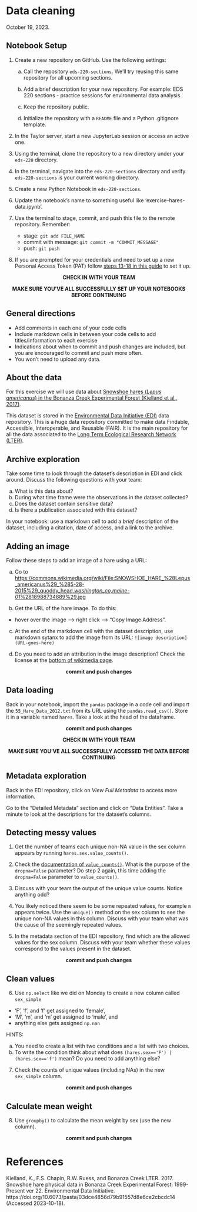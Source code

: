 # Data cleaning

October 19, 2023.

<!-- include description and goals -->

:::{.callout-tip}
## Notebook Setup
1. Create a new repository on GitHub. Use the following settings:

    a. Call the repository `eds-220-sections`. We'll try reusing this same repository for all upcoming sections.

    b. Add a brief description for your new repository. For example: EDS 220 sections - practice sessions for environmental data analysis.

    c. Keep the repository public.

    d. Initialize the repository with a `README` file and a Python .gitignore template.

<!--
2. Add your repository's URL and your GitHub username to [this spreadsheet](https://docs.google.com/spreadsheets/d/1VPEIU0PSHs90cwD_RiIhY6swEBSMR-6MmTmM_toykvM/edit?usp=sharing). Names or ordered alphabetically by surname. We won't grade these, it's just for keeping track. 
-->

2. In the Taylor server, start a new JupyterLab session or access an active one.

3. Using the terminal, clone the repository to a new directory under your `eds-220` directory.

4. In the terminal, navigate into the `eds-220-sections` directory and verify `eds-220-sections` is your current working directory.

5. Create a new Python Notebook in `eds-220-sections`. 

6. Update the notebook's name to something useful like 'exercise-hares-data.ipynb'.

7. Use the terminal to stage, commit, and push this file to the remote repository. Remember:
    - stage: `git add FILE_NAME`
    - commit with message: `git commit -m "COMMIT_MESSAGE"`
    - push: `git push`

8. If you are prompted for your credentials and need to set up a new Personal Access Token (PAT) follow [steps 13-18 in this guide](https://docs.google.com/document/d/1Pk6_rUDdFjdGg-YVo9Cl8ET3iDsYahyaP0VMRD4UHUk/edit?usp=sharing/) to set it up.


<p style="text-align: center;">
**CHECK IN WITH YOUR TEAM** 
</p>
<p style="text-align: center;">
**MAKE SURE YOU'VE ALL SUCCESSFULLY SET UP YOUR NOTEBOOKS BEFORE CONTINUING**
</p>

:::


:::{.callout-note}
## General directions
- Add comments in each one of your code cells 
- Include markdown cells in between your code cells to add titles/information to each exercise
- Indications about when to commit and push changes are included, but you are encouraged to commit and push more often. 
- You won't need to upload any data.
:::

:::{.callout-note}
## About the data

For this exercise we will use data about [Snowshoe hares (*Lepus americanus*) in the Bonanza Creek Experimental Forest (Kielland et al., 2017)](https://portal.edirepository.org/nis/mapbrowse?packageid=knb-lter-bnz.55.22). 

This dataset is stored in the [Environmental Data Initiative (EDI)](https://edirepository.org) data repository. This is a huge data repository committed to make data Findable, Accessible, Interoperable, and Reusable (FAIR). 
It is the main repository for all the data associated to the [Long Term Ecological Research Network (LTER)](https://lternet.edu).

:::

## Archive exploration
Take some time to look through the dataset's description in EDI and click around. Discuss the following questions with your team:

a. What is this data about?
b. During what time frame were the observations in the dataset collected?
c. Does the dataset contain sensitive data?
d. Is there a publication associated with this dataset?

In your notebook: use a markdown cell to add a *brief* description of the dataset, including a citation, date of access, and a link to the archive. 

## Adding an image
Follow these steps to add an image of a hare using a URL:

a. Go to [https://commons.wikimedia.org/wiki/File:SNOWSHOE_HARE_%28Lepus_americanus%29_%285-28-2015%29_quoddy_head,_washington_co,_maine_-01_%2818988734889%29.jpg]()

b. Get the URL of the hare image. To do this:

- hover over the image –> right click –> “Copy Image Address".

c. At the end of the markdown cell with the dataset description, use markdown sytanx to add the image from its URL:
`![image description](URL-goes-here)`

d. Do you need to add an attribution in the image description? Check the license at the [bottom of wikimedia page](https://commons.wikimedia.org/wiki/File:SNOWSHOE_HARE_%28Lepus_americanus%29_%285-28-2015%29_quoddy_head,_washington_co,_maine_-01_%2818988734889%29.jpg).

<p style="text-align: center;">
**commit and push changes**
</p>

## Data loading

Back in your notebook, import the `pandas` package in a code cell and import the `55_Hare_Data_2012.txt` from its URL using the `pandas.read_csv()`. Store it in a variable named `hares`. Take a look at the head of the dataframe. 

<p style="text-align: center;">
**commit and push changes**
</p>

<p style="text-align: center;">
**CHECK IN WITH YOUR TEAM** 
</p>
<p style="text-align: center;">
**MAKE SURE YOU'VE ALL SUCCESSFULLY ACCESSED THE DATA BEFORE CONTINUING**
</p>

## Metadata exploration
Back in the EDI repository, click on *View Full Metadata* to access more information. 

Go to the "Detailed Metadata" section and click on "Data Entities". Take a minute to look at the descriptions for the dataset's columns.  

## Detecting messy values

1. Get the number of teams each unique non-NA value in the sex column appears by running `hares.sex.value_counts()`. 

2. Check the [documentation of `value_counts()`](https://pandas.pydata.org/docs/reference/api/pandas.Series.value_counts.html). What is the purpose of the `dropna=False` parameter? Do step 2 again, this time adding the `dropna=False` parameter to `value_counts()`.

3. Discuss with your team the output of the unique value counts. Notice anything odd?

4. You likely noticed there seem to be some repeated values, for example `m` appears twice. Use the `unique()` method on the sex column to see the unique non-NA values in this column. Discuss with your team what was the cause of the seemingly repeated values.

5. In the metadata section of the EDI repository, find which are the allowed values for the sex column. Discuss with your team whether these values correspond to the values present in the dataset. 

<p style="text-align: center;">
**commit and push changes**
</p>

## Clean values

6. Use `np.select` like we did on Monday to create a new column called `sex_simple` 

- 'F', 'f', and 'f ' get assigned to 'female', 
- 'M', 'm', and 'm ' get assigned to 'male', and 
- anything else gets assigned `np.nan`

HINTS: 

a. You need to create a list with two conditions and a list with two choices. 
b. To write the condition think about what does `(hares.sex=='F') | (hares.sex=='f')` mean? Do you need to add anything else?

7. Check the counts of unique values (including NAs) in the new `sex_simple` column.

<p style="text-align: center;">
**commit and push changes**
</p>

## Calculate mean weight

8. Use `groupby()` to calculate the mean weight by sex (use the new column). 

<p style="text-align: center;">
**commit and push changes**
</p>

# References
Kielland, K., F.S. Chapin, R.W. Ruess, and Bonanza Creek LTER. 2017. Snowshoe hare physical data in Bonanza Creek Experimental Forest: 1999-Present ver 22. Environmental Data Initiative. https://doi.org/10.6073/pasta/03dce4856d79b91557d8e6ce2cbcdc14 (Accessed 2023-10-18).